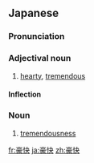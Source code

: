 ==Japanese==
{{ja-kanjitab|ごう|かい|yomi=on}}

===Pronunciation===
{{ja-pron|ごうかい|y=on}}

===Adjectival noun===
{{ja-adj|infl=な|ごうかい}}

# [[hearty]], [[tremendous]]

====Inflection====
{{ja-na|ごうかい}}

===Noun===
{{ja-noun|ごうかい}}

# [[tremendousness]]

[[fr:豪快]]
[[ja:豪快]]
[[zh:豪快]]